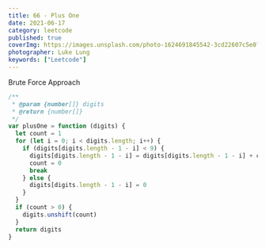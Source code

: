 ```yaml
---
title: 66 - Plus One
date: 2021-06-17
category: leetcode
published: true
coverImg: https://images.unsplash.com/photo-1624691845542-3cd22607c5e0?ixid=MnwxMjA3fDB8MHxwaG90by1wYWdlfHx8fGVufDB8fHx8&ixlib=rb-1.2.1&auto=format&fit=crop&w=1646&q=80
photographer: Luke Lung
keywords: ["Leetcode"]
---
```


Brute Force Approach

```js
/**
 * @param {number[]} digits
 * @return {number[]}
 */
var plusOne = function (digits) {
  let count = 1
  for (let i = 0; i < digits.length; i++) {
    if (digits[digits.length - 1 - i] < 9) {
      digits[digits.length - 1 - i] = digits[digits.length - 1 - i] + count
      count = 0
      break
    } else {
      digits[digits.length - 1 - i] = 0
    }
  }
  if (count > 0) {
    digits.unshift(count)
  }
  return digits
}
```
